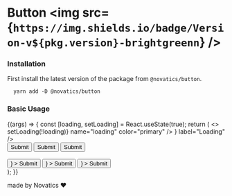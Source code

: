 
<Meta title="Button" component={Button} />

# Button <img src={`https://img.shields.io/badge/Version-v${pkg.version}-brightgreenn`} />

### Installation

First install the latest version of the package from `@novatics/button`.

```shell
  yarn add -D @novatics/button
```

### Basic Usage

<Canvas>
  <Story name="Basic Usage">
    {(args) => {
      const [loading, setLoading] = React.useState(true);
      return (
        <>
          <FormControlLabel
            sx={{
              display: 'block',
            }}
            control={
              <Switch
                checked={loading}
                onChange={() => setLoading(!loading)}
                name="loading"
                color="primary"
              />
            }
            label="Loading"
          />
          <div
            style={{
              display: 'flex',
              flexDirection: 'row',
              alignItems: 'center',
              gap: '10px',
            }}
          >
            <Button
              variant="contained"
              loading={loading}
              loadingPosition="center"
            >
              Submit
            </Button>
            <Button
              variant="contained"
              loading={loading}
              loadingPosition="start"
            >
              Submit
            </Button>
            <Button variant="contained" loading={loading} loadingPosition="end">
              Submit
            </Button>
          </div>
          <br />
          <div
            style={{
              display: 'flex',
              flexDirection: 'row',
              alignItems: 'center',
              gap: '10px',
            }}
          >
            <Button
              variant="contained"
              loading={loading}
              loadingPosition="center"
              endIcon={<SendIcon />}
            >
              Submit
            </Button>
            <Button
              variant="contained"
              loading={loading}
              loadingPosition="start"
              endIcon={<SendIcon />}
            >
              Submit
            </Button>
            <Button
              variant="contained"
              loading={loading}
              loadingPosition="end"
              endIcon={<SendIcon />}
            >
              Submit
            </Button>
          </div>
        </>
      );
    }}
  </Story>
</Canvas>

made by Novatics ❤
